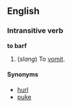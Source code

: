 ==English==
===Intransitive verb===
'''to barf'''

#(''slang'') To [[vomit]].

====Synonyms====
*[[hurl]]
*[[puke]]
